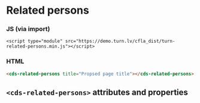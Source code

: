 
# Related persons

### JS (via import)

```imoprt
<script type="module" src="https://demo.turn.lv/cfla_dist/turn-related-persons.min.js"></script>
```

### HTML

```html
<cds-related-persons title="Propsed page title"></cds-related-persons>
```

## `<cds-related-persons>` attributes and properties

<Props of="cds-related-persons" />
